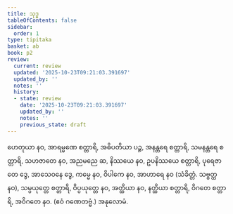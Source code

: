 ```yaml
---
title: သုဒ္ဓ
tableOfContents: false
sidebar:
  order: 1
type: tipitaka
basket: ab
book: p2
review:
  current: review
  updated: '2025-10-23T09:21:03.391697'
  updated_by: ''
  notes: ''
  history:
  - state: review
    date: '2025-10-23T09:21:03.391697'
    updated_by: ''
    notes: ''
    previous_state: draft
---
```



<ReviewStatus review={frontmatter.review} showDetails={true} />

<HypothesisAnnotation frontmatter={frontmatter} />

<DynamicBreadcrumb />

<Division number="163" book="p2" e="ch" v="38" p="70">

<Paragraph number="453" book="p2">
ဟေတုယာ နဝ, အာရမ္မဏေ စတ္တာရိ, အဓိပတိယာ ပဉ္စ, အနန္တရေ စတ္တာရိ, သမနန္တရေ စတ္တာရိ, သဟဇာတေ နဝ, အညမညေ ဆ, နိဿယေ နဝ, ဥပနိဿယေ စတ္တာရိ, ပုရေဇာတေ ဒွေ, အာသေဝနေ ဒွေ, ကမ္မေ နဝ, ဝိပါကေ နဝ, အာဟာရေ နဝ (သံခိတ္တံ. သဗ္ဗတ္ထ နဝ), သမ္ပယုတ္တေ စတ္တာရိ, ဝိပ္ပယုတ္တေ နဝ, အတ္ထိယာ နဝ, နတ္ထိယာ စတ္တာရိ, ဝိဂတေ စတ္တာရိ, အဝိဂတေ နဝ. (ဧဝံ ဂဏေတဗ္ဗံ.)

</Paragraph>
</Division>

<Paragraph number="454" type="center" book="p2">
အနုလောမံ.
</Paragraph>